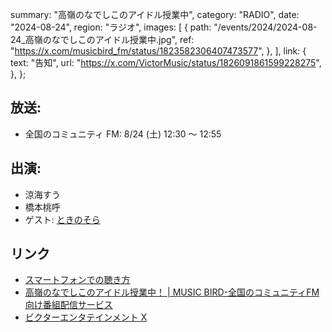   summary: "高嶺のなでしこのアイドル授業中",
  category: "RADIO",
  date: "2024-08-24",
  region: "ラジオ",
  images: [
    {
      path: "/events/2024/2024-08-24_高嶺のなでしこのアイドル授業中.jpg",
      ref: "https://x.com/musicbird_fm/status/1823582306407473577",
    },
  ],
  link: {
    text: "告知",
    url: "https://x.com/VictorMusic/status/1826091861599228275",
  },
};

## 放送:

- 全国のコミュニティ FM: 8/24 (土) 12:30 〜 12:55

## 出演:

- 涼海すう
- 橋本桃呼
- ゲスト: [ときのそら](https://x.com/tokino_sora)

## リンク

- [スマートフォンでの聴き方](https://x.com/Radimo_info/status/1776220140100878439)
- [高嶺のなでしこのアイドル授業中！ | MUSIC BIRD-全国のコミュニティFM向け番組配信サービス](https://musicbird.jp/cfm/timetable/takaneko/)
- [ビクターエンタテインメント X](https://x.com/VictorMusic/status/1826091861599228275)
